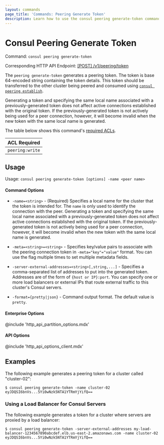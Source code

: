 ```yaml
---
layout: commands
page_title: 'Commands: Peering Generate Token'
description: Learn how to use the consul peering generate-token command to generate token that enables you to peer Consul clusters.
---
```


# Consul Peering Generate Token

Command: `consul peering generate-token`

Corresponding HTTP API Endpoint: [\[POST\] /v1/peering/token](/api-docs/peering#generate-a-peering-token)

The `peering generate-token` generates a peering token. The token is base 64-encoded string containing the token details.
This token should be transferred to the other cluster being peered and consumed using [`consul peering establish`](/commands/peering/establish).

Generating a token and specifying the same local name associated with a previously-generated token does not affect active connections established with the original token. If the previously-generated token is not actively being used for a peer connection, however, it will become invalid when the new token with the same local name is generated.

The table below shows this command's [required ACLs](/api-docs/api-structure#authentication).

| ACL Required |
| ------------ |
| `peering:write`  |

## Usage

Usage: `consul peering generate-token [options] -name <peer name>`

#### Command Options

- `-name=<string>` - (Required) Specifies a local name for the cluster that the token is intended for.
The `name` is only used to identify the connection with the peer.
Generating a token and specifying the same local name associated with a previously-generated token does not affect active connections established with the original token.
If the previously-generated token is not actively being used for a peer connection, however, it will become invalid when the new token with the same local name is generated.

- `-meta=<string>=<string>` - Specifies key/value pairs to associate with the peering connection token in `-meta="key"="value"` format. You can use the flag multiple times to set multiple metadata fields.

- `-server-external-addresses=<string>[,string,...]` - Specifies a comma-separated list of addresses
to put into the generated token. Addresses are of the form of `{host or IP}:port`.
You can specify one or more load balancers or external IPs that route external traffic to this cluster's Consul servers.

- `-format={pretty|json}` - Command output format. The default value is `pretty`.

#### Enterprise Options

@include 'http_api_partition_options.mdx'

#### API Options

@include 'http_api_options_client.mdx'

## Examples

The following example generates a peering token for a cluster called "cluster-02":

```shell-session hideClipboard
$ consul peering generate-token -name cluster-02
eyJDQSI6bnVs...5Yi0wNzk5NTA1YTRmYjYifQ==
```

### Using a Load Balancer for Consul Servers

The following example generates a token for a cluster where servers are proxied by a load balancer:

```shell-session hideClipboard
$ consul peering generate-token -server-external-addresses my-load-balancer-1234567890abcdef.elb.us-east-2.amazonaws.com -name cluster-02
eyJDQSI6bnVs...5Yi0wNzk5NTA1YTRmYjYifQ==
```
